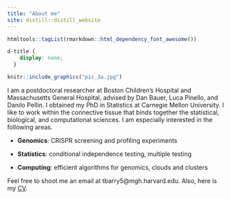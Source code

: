 ```yaml
---
title: "About me"
site: distill::distill_website
---
```


```r
htmltools::tagList(rmarkdown::html_dependency_font_awesome())
```

```css
d-title {
    display: none;
  }
```

::: {.floatting}
```r
knitr::include_graphics("pic_3a.jpg")
```

I am a postdoctoral researcher at Boston Children's Hospital and Massachusetts General Hospital, advised by Dan Bauer, Luca Pinello, and Danilo Pellin. I obtained my PhD in Statistics at Carnegie Mellon University. I like to work within the connective tissue that binds together the statistical, biological, and computational sciences. I am especially interested in the following areas.

:::
-   **Genomics**: CRISPR screening and profiling experiments

-   **Statistics**: conditional independence testing, multiple testing

-   **Computing**: efficient algorithms for genomics, clouds and clusters

Feel free to shoot me an email at tbarry5@mgh.harvard.edu. Also, here is my [CV](ResumeCv/cv.pdf).
